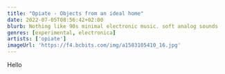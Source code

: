 ---
title: "Opiate - Objects from an ideal home"
date: 2022-07-05T08:56:42+02:00
blurb: Nothing like 90s minimal electronic music. soft analog sounds
genres: [experimental, electronica]
artists: ['opiate']
imageUrl: 'https://f4.bcbits.com/img/a1583105410_16.jpg'
---

Hello